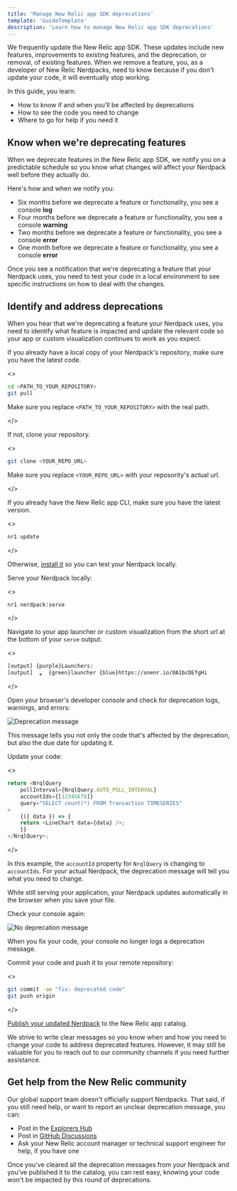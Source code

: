 ```yaml
---
title: 'Manage New Relic app SDK deprecations'
template: 'GuideTemplate'
description: 'Learn how to manage New Relic app SDK deprecations'
---
```


We frequently update the New Relic app SDK. These updates include new features, improvements to existing features, and the deprecation, or removal, of existing features. When we remove a feature, you, as a developer of New Relic Nerdpacks, need to know because if you don't update your code, it will eventually stop working.

In this guide, you learn:

- How to know if and when you'll be affected by deprecations
- How to see the code you need to change
- Where to go for help if you need it

## Know when we're deprecating features

When we deprecate features in the New Relic app SDK, we notify you on a predictable schedule so you know what changes will affect your Nerdpack well before they actually do.

Here's how and when we notify you:

- Six months before we deprecate a feature or functionality, you see a console **log**
- Four months before we deprecate a feature or functionality, you see a console **warning**
- Two months before we deprecate a feature or functionality, you see a console **error**
- One month before we deprecate a feature or functionality, you see a console **error**

Once you see a notification that we're deprecating a feature that your Nerdpack uses, you need to test your code in a local environment to see specific instructions on how to deal with the changes.

## Identify and address deprecations

When you hear that we're deprecating a feature your Nerdpack uses, you need to identify what feature is impacted and update the relevant code so your app or custom visualization continues to work as you expect.

<Steps>

<Step>

If you already have a local copy of your Nerdpack's repository, make sure you have the latest code.

<>

```bash
cd <PATH_TO_YOUR_REPOSITORY>
git pull
```

<Callout variant="important">

Make sure you replace `<PATH_TO_YOUR_REPOSITORY>` with the real path.

</Callout>

</>

If not, clone your repository.

<>

```bash
git clone <YOUR_REPO_URL>
```

<Callout variant="important">

Make sure you replace `<YOUR_REPO_URL>` with your reposority's actual url.

</Callout>

</>

</Step>

<Step>

If you already have the New Relic app CLI, make sure you have the latest version.

<>

```bash
nr1 update
```

</>

Otherwise, [install it](https://one.newrelic.com/launcher/developer-center.launcher?pane=eyJuZXJkbGV0SWQiOiJkZXZlbG9wZXItY2VudGVyLmhvbWUifQ==) so you can test your Nerdpack locally.

</Step>

<Step>

Serve your Nerdpack locally:

<>

```bash
nr1 nerdpack:serve
```

</>

</Step>

<Step>

Navigate to your app launcher or custom visualization from the short url at the bottom of your `serve` output:

<>

```bash
[output] {purple}Launchers:
[output]  ⁎  {green}launcher {blue}https://onenr.io/0A1bcDEfgHi
```

</>

</Step>

<Step>

Open your browser's developer console and check for deprecation logs, warnings, and errors:

![Deprecation message](../../images/build-an-app/deprecation-msg.png)

This message tells you not only the code that's affected by the deprecation, but also the due date for updating it.

</Step>

<Step>

Update your code:

<>

```js lineHighlight=3
return <NrqlQuery
	pollInterval={NrqlQuery.AUTO_POLL_INTERVAL}
	accountIds={[12345678]}
	query="SELECT count(*) FROM Transaction TIMESERIES"
>
	{({ data }) => {
	return <LineChart data={data} />;
	}}
</NrqlQuery>;
```

</>

In this example, the `accountId` property for `NrqlQuery` is changing to `accountIds`. For your actual Nerdpack, the deprecation message will tell you what you need to change.

While still serving your application, your Nerdpack updates automatically in the browser when you save your file.

</Step>

<Step>

Check your console again:

![No deprecation message](../../images/build-an-app/no-deprecation-msg.png)

When you fix your code, your console no longer logs a deprecation message.

</Step>

<Step>

Commit your code and push it to your remote repository:

<>

```bash
git commit -am "fix: deprecated code"
git push origin
```

</>

</Step>

<Step>

[Publish your updated Nerdpack](/build-apps/publish-deploy/publish/) to the New Relic app catalog.

</Step>

</Steps>

We strive to write clear messages so you know when and how you need to change your code to address deprecated features. However, it may still be valuable for you to reach out to our community channels if you need further assistance.

## Get help from the New Relic community

Our global support team doesn't officially support Nerdpacks. That said, if you still need help, or want to report an unclear deprecation message, you can:

- Post in the [Explorers Hub](https://discuss.newrelic.com)
- Post in [GitHub Discussions](https://github.com/newrelic/opensource-website/discussions/897)
- Ask your New Relic account manager or technical support engineer for help, if you have one

Once you've cleared all the deprecation messages from your Nerdpack and you've published it to the catalog, you can rest easy, knowing your code won't be impacted by this round of deprecations.
